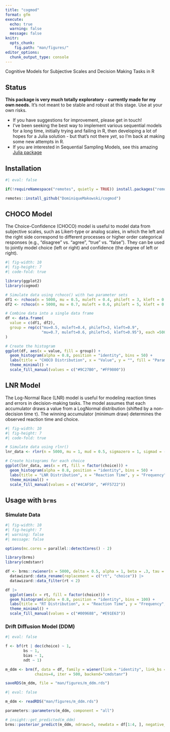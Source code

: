 ```yaml
---
title: "cogmod"
format: gfm
execute:
  echo: true
  warning: false
  message: false
knitr:
  opts_chunk:
    fig.path: "man/figures/"
editor_options: 
  chunk_output_type: console
---
```


Cognitive Models for Subjective Scales and Decision Making Tasks in R

## Status

**This package is very much totally exploratory - currently made for my own needs.** It's not meant to be stable and robust at this stage. Use at your own risks. 

- If you have suggestions for improvement, please get in touch!
- I've been seeking the best way to implement various sequential models for a long time, initially trying and failing in R, then developing a lot of hopes for a Julia solution - but that's not there *yet*, so I'm back at making some new attempts in R.
- If you are interested in Sequential Sampling Models, see this amazing [Julia package](https://github.com/itsdfish/SequentialSamplingModels.jl)
  
## Installation

```r
#| eval: false

if(!requireNamespace("remotes", quietly = TRUE)) install.packages("remotes")

remotes::install_github("DominiqueMakowski/cogmod")
```

## CHOCO Model

The Choice-Confidence (CHOCO) model is useful to model data from subjective scales, such as Likert-type or analog scales, in which the left and the right side correspond to different processes or higher order categorical responses (e.g., "disagree" vs. "agree", "true" vs. "false"). They can be used to jointly model choice (left or right) and confidence (the degree of left or right).

```r
#| fig-width: 10
#| fig-height: 7
#| code-fold: true

library(ggplot2)
library(cogmod)

# Simulate data using rchoco() with two parameter sets
df1 <- rchoco(n = 5000, mu = 0.5, muleft = 0.4, phileft = 3, kleft = 0.9)
df2 <- rchoco(n = 5000, mu = 0.7, muleft = 0.6, phileft = 5, kleft = 0.95)

# Combine data into a single data frame
df <- data.frame(
  value = c(df1, df2),
  group = rep(c("mu=0.5, muleft=0.4, phileft=3, kleft=0.9", 
                "mu=0.7, muleft=0.6, phileft=5, kleft=0.95"), each =5000)
)

# Create the histogram
ggplot(df, aes(x = value, fill = group)) +
  geom_histogram(alpha = 0.8, position = "identity", bins = 50) +
  labs(title = "CHOCO Distribution", x = "Value", y = "", fill = "Parameters") +
  theme_minimal() + 
  scale_fill_manual(values = c("#9C27B0", "#FF9800"))
```

## LNR Model

The Log-Normal Race (LNR) model is useful for modeling reaction times and errors in decision-making tasks. The model assumes that each accumulator draws a value from a LogNormal distribution (shifted by a non-decision time τ). The winning accumulator (minimum draw) determines the observed reaction time and choice.

```r
#| fig-width: 10
#| fig-height: 7
#| code-fold: true

# Simulate data using rlnr()
lnr_data <- rlnr(n = 5000, mu = 1, mud = 0.5, sigmazero = 1, sigmad = -0.5, tau = 0.2)

# Create histograms for each choice
ggplot(lnr_data, aes(x = rt, fill = factor(choice))) +
  geom_histogram(alpha = 0.8, position = "identity", bins = 50) +
  labs(title = "LNR Distribution", x = "Reaction Time", y = "Frequency", fill = "Choice") +
  theme_minimal() +
  scale_fill_manual(values = c("#4CAF50", "#FF5722"))
```


## Usage with `brms`

### Simulate Data

```r
#| fig-width: 10
#| fig-height: 7
#| warning: false
#| message: false

options(mc.cores = parallel::detectCores() - 2)

library(brms)
library(cmdstanr)

df <- brms::rwiener(n = 5000, delta = 0.5, alpha = 1, beta = .3, tau = .25) |> 
  datawizard::data_rename(replacement = c("rt", "choice")) |> 
  datawizard::data_filter(rt < 2)

df |> 
  ggplot(aes(x = rt, fill = factor(choice))) +
  geom_histogram(alpha = 0.8, position = "identity", bins = 100) +
  labs(title = "RT Distribution", x = "Reaction Time", y = "Frequency", fill = "Choice") +
  theme_minimal() +
  scale_fill_manual(values = c("#009688", "#E91E63"))
```

### Drift Diffusion Model (DDM)

```r
#| eval: false

f <- bf(rt | dec(choice) ~ 1,
        bs ~ 1,
        bias ~ 1,
        ndt ~ 1)

m_ddm <- brm(f, data = df, family = wiener(link = "identity", link_bs = "log", link_bias = "logit", link_ndt = "log"), 
             chains=4, iter = 500, backend="cmdstanr")

saveRDS(m_ddm, file = "man/figures/m_ddm.rds")
```

```r
#| eval: false

m_ddm <- readRDS("man/figures/m_ddm.rds")

parameters::parameters(m_ddm, component = "all")

# insight::get_predicted(m_ddm)
brms::posterior_predict(m_ddm, ndraws=5, newdata = df[1:4, ], negative_rt = TRUE)
```




